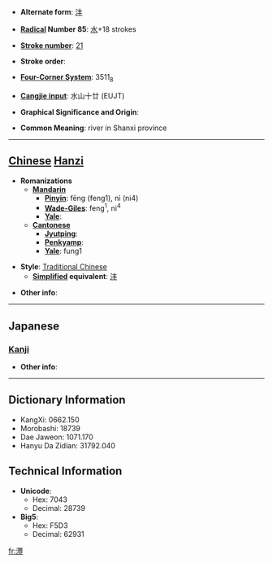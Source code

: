 * '''Alternate form''': [[沣]]

* '''[[Wiktionary:Chinese radical index| Radical]] Number 85''': [[Wiktionary:Chinese radical index 水|水]]+18 strokes

* '''[[Wiktionary:Chinese total strokes index|Stroke number]]''': [[Wiktionary:Chinese total strokes index 21|21]]

* '''Stroke order''': 

* '''[[Wiktionary:Chinese four corner index|Four-Corner System]]''': 3511<sub>8</sub>

* '''[[Wiktionary:Chinese Cangjie index|Cangjie input]]''': 水山十廿 (EUJT)

* '''Graphical Significance and Origin''': 

* '''Common Meaning''': river in Shanxi province

----

== [[Chinese]] [[Hanzi]] ==

* '''Romanizations'''
** '''[[Mandarin]]'''
*** '''[[Pinyin]]''': fēng (feng1), nì (ni4)
*** '''[[Wade-Giles]]''': feng<sup>1</sup>, ni<sup>4</sup>
*** '''[[Yale]]''': 
** '''[[Cantonese]]'''
*** '''[[Jyutping]]''':
*** '''[[Penkyamp]]''': 
*** '''[[Yale]]''': fung1

* '''Style''': [[Traditional Chinese]] 
** '''[[Simplified Chinese|Simplified]] equivalent''': [[沣]]

* '''Other info''': 

----

==Japanese==
===[[Kanji]]===
{{kanji|on readings=[[ふう]] (hū), [[ふ]] (fu), [[ほう]] (hō)|kun readings=}}

* '''Other info''':  

----

== Dictionary Information ==

* KangXi: 0662.150
* Morobashi: 18739
* Dae Jaweon: 1071.170
* Hanyu Da Zidian: 31792.040

== Technical Information ==

* '''Unicode''':
** Hex: 7043
** Decimal: 28739
* '''Big5''':
** Hex: F5D3
** Decimal: 62931

[[fr:灃]]